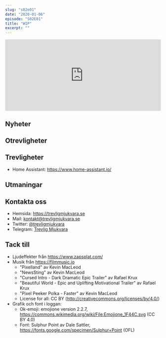 ```yaml
---
slug: "s02e01"
date: "2020-01-06"
episode: "S02E01"
title: "WIP"
excerpt: ""
---
```


<!-- Går det inte att sätta några av dessa dynamiskt utifrån värdena på slugsen där uppe? -->
<SEO title="S02E01 - WIP" />
<div style="width: 100%;">
<iframe src="https://open.spotify.com/embed-podcast/episode/78UI5fZs7rRxSKV6CPaiDc" width="100%" height="232" frameborder="0" allowtransparency="true" allow="encrypted-media"></iframe>
</div>

## Nyheter

## Otrevligheter

## Trevligheter
- Home Assistant: https://www.home-assistant.io/

## Utmaningar

## Kontakta oss
- Hemsida: https://trevligmjukvara.se
- Mail: kontakt@trevligmjukvara.se
- Twitter: [@trevligmjukvara](https://twitter.com/trevligmjukvara)
- Telegram: [Trevlig Mjukvara](https://t.me/joinchat/DlijABRluWXX47HaCxSWnw)

## Tack till
- Ljudeffekter från https://www.zapsplat.com/ 
- Musik från https://filmmusic.io
  * "Pixelland" av Kevin MacLeod
  * "NewsSting" av Kevin MacLeod 
  * "Cursed Intro - Dark Dramatic Epic Trailer" av Rafael Krux
  * "Beautiful World - Epic and Uplifting Motivational Trailer" av Rafael Krux
  * "Pixel Peeker Polka - Faster" av Kevin MacLeod
  * License for all: CC BY (http://creativecommons.org/licenses/by/4.0/)
- Grafik och font i loggan:
  * Ok-emoji: emojione version 2.2.7, https://commons.wikimedia.org/wiki/File:Emojione_1F44C.svg (CC BY 4.0)
  * Font: Sulphur Point av Dale Sattler, https://fonts.google.com/specimen/Sulphur+Point (OFL)
